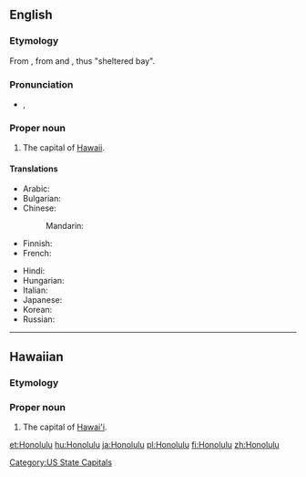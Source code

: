 ==English==

===Etymology===
From {{etyl|haw}} {{term|Honolulu|lang=haw}}, from {{term|hono||bay|lang=haw}} and {{term|lulu||shelter|lang=haw}}, thus "sheltered bay".

===Pronunciation===
* {{a|UK}} {{IPA|/ˈhɒn.ə.luː.luː/}}, {{SAMPA|/"hQn.@.lu:.lu:/}}

===Proper noun===
{{en-proper noun}}

# The capital of [[Hawaii]].

====Translations====
{{trans-top|the capital of Hawaii}}
* Arabic: {{t|ar|هونولولو|m|tr=hunuluulu}}
* Bulgarian: {{t|bg|Хонолулу|m|tr=Honolúlu}}
* Chinese:
*: Mandarin: {{t|cmn|檀香山|tr=Tánxiāngshān|sc=Hani}}
* Finnish: {{t+|fi|Honolulu}}
* French: {{t-|fr|Honolulu}}
{{trans-mid}}
* Hindi: {{t|hi|होनोलूलू|tr=hōnōlūlū|xs=Hindi}}
* Hungarian: {{t+|hu|Honolulu}}
* Italian: {{t-|it|Honolulu|f}}
* Japanese: {{t|ja|ホノルル|tr=Honoruru}}
* Korean: {{t-|ko|호놀룰루|tr=Honollullu|sc=Hang}}
* Russian: {{t-|ru|Гонолулу|m|tr=Gonolúlu}}
{{trans-bottom}}

[[Category:US State Capitals]]

----

==Hawaiian==

===Etymology===
{{compound|hono||gloss1=bay|lulu|gloss2=shelter|lang=haw}}

===Proper noun===
{{infl|haw|proper noun}}

# The capital of [[Hawai'i]].

[[et:Honolulu]]
[[hu:Honolulu]]
[[ja:Honolulu]]
[[pl:Honolulu]]
[[fi:Honolulu]]
[[zh:Honolulu]]